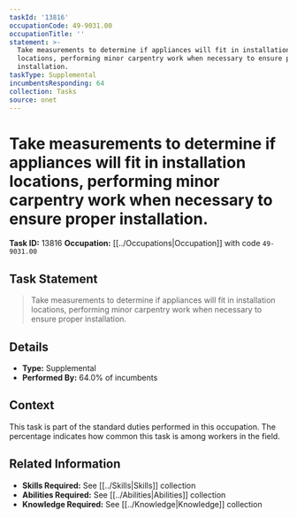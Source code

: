 ```yaml
---
taskId: '13816'
occupationCode: 49-9031.00
occupationTitle: ''
statement: >-
  Take measurements to determine if appliances will fit in installation
  locations, performing minor carpentry work when necessary to ensure proper
  installation.
taskType: Supplemental
incumbentsResponding: 64
collection: Tasks
source: onet
---
```

# Take measurements to determine if appliances will fit in installation locations, performing minor carpentry work when necessary to ensure proper installation.

**Task ID:** 13816
**Occupation:** [[../Occupations|Occupation]] with code `49-9031.00`

## Task Statement

> Take measurements to determine if appliances will fit in installation locations, performing minor carpentry work when necessary to ensure proper installation.

## Details

- **Type:** Supplemental
- **Performed By:** 64.0% of incumbents

## Context

This task is part of the standard duties performed in this occupation. The percentage indicates how common this task is among workers in the field.

## Related Information

- **Skills Required:** See [[../Skills|Skills]] collection
- **Abilities Required:** See [[../Abilities|Abilities]] collection
- **Knowledge Required:** See [[../Knowledge|Knowledge]] collection
